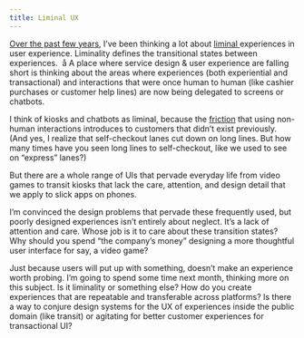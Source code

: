```yaml
---
title: Liminal UX
---
```


[Over the past few years](https://twitter.com/ronbronson/status/1168235108207419393), I’ve been thinking a lot about [liminal ](https://www.cio.com/article/3297969/the-ux-of-liminal-transient-spaces.html)experiences in user experience. Liminality defines the transitional states between experiences.  å A place where service design & user experience are falling short is thinking about the areas where experiences (both experiential and transactional) and interactions that were once human to human (like cashier purchases or customer help lines) are now being delegated to screens or chatbots.  

I think of kiosks and chatbots as liminal, because the [friction](https://www.dtelepathy.com/blog/business/strategic-ux-the-art-of-reducing-friction) that using non-human interactions introduces to customers that didn’t exist previously. (And yes, I realize that self-checkout lanes cut down on long lines. But how many times have you seen long lines to self-checkout, like we used to see on “express” lanes?)

But there are a whole range of UIs that pervade everyday life from video games to transit kiosks that lack the care, attention, and design detail that we apply to slick apps on phones.  

I’m convinced the design problems that pervade these frequently used, but poorly designed experiences isn’t entirely about neglect. It’s a lack of attention and care. Whose job is it to care about these transition states? Why should you spend “the company’s money” designing a more thoughtful user interface for say, a video game?  

Just because users will put up with something, doesn’t make an experience worth probing. I’m going to spend some time next month, thinking more on this subject. Is it liminality or something else? How do you create experiences that are repeatable and transferable across platforms? Is there a way to conjure design systems for the UX of experiences inside the public domain (like transit) or agitating for better customer experiences for transactional UI?
